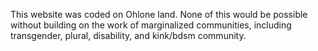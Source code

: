 This website was coded on Ohlone land. None of this would be possible without building on the work of marginalized communities, including
transgender, plural, disability, and kink/bdsm community.
